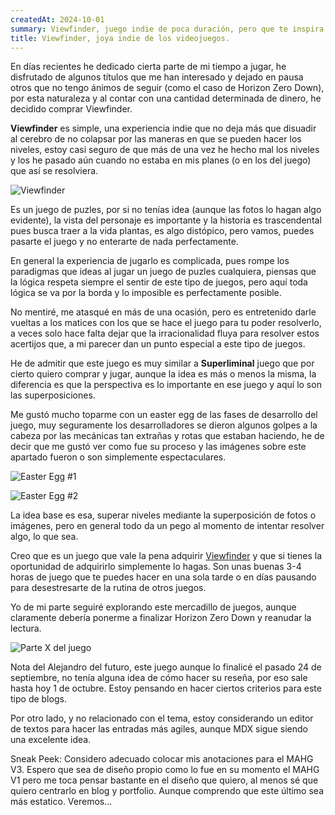 ```yaml
---
createdAt: 2024-10-01
summary: Viewfinder, juego indie de poca duración, pero que te inspira a no hacer nada más que encontrar maneras distintas de hacer puzles, aunque las soluciones no aparentan ser lógicas nunca, la verdad es un grado de dificultad adecuado para este tipo de ideas.
title: Viewfinder, joya indie de los videojuegos.
---
```


En días recientes he dedicado cierta parte de mi tiempo a jugar, he disfrutado de algunos títulos que me han interesado y dejado en pausa otros que no tengo ánimos de seguir (como el caso de Horizon Zero Down), por esta naturaleza y al contar con una cantidad determinada de dinero, he decidido comprar Viewfinder.

<strong>Viewfinder</strong> es simple, una experiencia indie que no deja más que disuadir al cerebro de no colapsar por las maneras en que se pueden hacer los niveles, estoy casi seguro de que más de una vez he hecho mal los niveles y los he pasado aún cuando no estaba en mis planes (o en los del juego) que así se resolviera.

![Viewfinder](https://steamuserimages-a.akamaihd.net/ugc/2492270022748432133/28765C35DE787B151C304267AB65734139B7E792/?imw=5000&imh=5000&ima=fit&impolicy=Letterbox&imcolor=%23000000&letterbox=false)

Es un juego de puzles, por si no tenías idea (aunque las fotos lo hagan algo evidente), la vista del personaje es importante y la historia es trascendental pues busca traer a la vida plantas, es algo distópico, pero vamos, puedes pasarte el juego y no enterarte de nada perfectamente.

En general la experiencia de jugarlo es complicada, pues rompe los paradigmas que ideas al jugar un juego de puzles cualquiera, piensas que la lógica respeta siempre el sentir de este tipo de juegos, pero aquí toda lógica se va por la borda y lo imposible es perfectamente posible.

No mentiré, me atasqué en más de una ocasión, pero es entretenido darle vueltas a los matices con los que se hace el juego para tu poder resolverlo, a veces solo hace falta dejar que la irracionalidad fluya para resolver estos acertijos que, a mi parecer dan un punto especial a este tipo de juegos.

He de admitir que este juego es muy similar a <strong>Superliminal</strong> juego que por cierto quiero comprar y jugar, aunque la idea es más o menos la misma, la diferencia es que la perspectiva es lo importante en ese juego y aquí lo son las superposiciones. 

Me gustó mucho toparme con un easter egg de las fases de desarrollo del juego, muy seguramente los desarrolladores se dieron algunos golpes a la cabeza por las mecánicas tan extrañas y rotas que estaban haciendo, he de decir que me gustó ver como fue su proceso y las imágenes sobre este apartado fueron o son simplemente espectaculares.

![Easter Egg #1](https://steamuserimages-a.akamaihd.net/ugc/2492270022748433306/EB4E4302119E8387A79B7BC73E1C0F20793CECB9/?imw=5000&imh=5000&ima=fit&impolicy=Letterbox&imcolor=%23000000&letterbox=false)

![Easter Egg #2](https://steamuserimages-a.akamaihd.net/ugc/2492270022748432828/A17EAF71D9D52039F380746E9DBE483639DE6123/?imw=5000&imh=5000&ima=fit&impolicy=Letterbox&imcolor=%23000000&letterbox=false)

La idea base es esa, superar niveles mediante la superposición de fotos o imágenes, pero en general todo da un pego al momento de intentar resolver algo, lo que sea.

Creo que es un juego que vale la pena adquirir [Viewfinder]( https://store.steampowered.com/app/1382070/Viewfinder/) y que si tienes la oportunidad de adquirirlo simplemente lo hagas. Son unas buenas 3-4 horas de juego que te puedes hacer en una sola tarde o en días pausando para desestresarte de la rutina de otros juegos.

Yo de mi parte seguiré explorando este mercadillo de juegos, aunque claramente debería ponerme a finalizar Horizon Zero Down y reanudar la lectura.

![Parte X del juego](https://steamuserimages-a.akamaihd.net/ugc/2492270022748431520/A1CA8B85C02F897B92A1A584DDAE702EF720C1C6/?imw=5000&imh=5000&ima=fit&impolicy=Letterbox&imcolor=%23000000&letterbox=false)

Nota del Alejandro del futuro, este juego aunque lo finalicé el pasado 24 de septiembre, no tenía alguna idea de cómo hacer su reseña, por eso sale hasta hoy 1 de octubre. Estoy pensando en hacer ciertos criterios para este tipo de blogs.

Por otro lado, y no relacionado con el tema, estoy considerando un editor de textos para hacer las entradas más agiles, aunque MDX sigue siendo una excelente idea.

Sneak Peek: Considero adecuado colocar mis anotaciones para el MAHG V3. Espero que sea de diseño propio como lo fue en su momento el MAHG V1 pero me toca pensar bastante en el diseño que quiero, al menos sé que quiero centrarlo en blog y portfolio. Aunque comprendo que este último sea más estatico. Veremos...